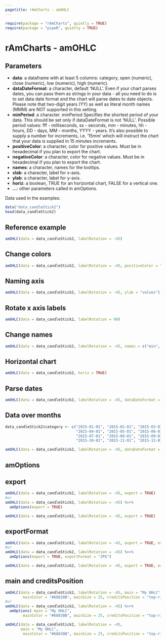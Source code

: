 ```yaml
---
pagetitle: rAmCharts - amOHLC
---
```


```r
require(package = "rAmCharts", quietly = TRUE)
require(package = "pipeR", quietly = TRUE)
```

<h1>rAmCharts - amOHLC</h1>

## Parameters

* __data__: a dataframe with at least 5 columns: category, open (numeric), close (numeric), low (numeric), high (numeric). 
* __dataDateFormat__: a character, default 'NULL'. Even if your chart parses dates, you can pass them as strings in your data - all you need to do is to set data date format and the chart will parse dates to date objects. Please note that two-digit years (YY) as well as literal month names (MMM)  are NOT supported in this setting.
* __minPeriod__: a character. minPeriod Specifies the shortest period of your data. This should be set only if dataDateFormat is not 'NULL'. Possible period values: fff - milliseconds, ss - seconds, mm - minutes, hh - hours, DD - days, MM - months, YYYY - years. It's also possible to supply a number for increments, i.e. '15mm' which will instruct the chart that your data is supplied in 15 minutes increments.
* __positiveColor__: a character, color for positive values. Must be in hexadecimal if you plan to export the chart.
* __negativeColor__: a character, color for negative values. Must be in hexadecimal if you plan to export the chart.
* __names__: a character, names for the tooltips.
* __xlab__: a character, label for x-axis.
* __ylab__: a character, label for y-axis.
* __horiz__: a boolean, TRUE for an horizontal chart, FALSE for a vertical one.
* __...__: other parameters called in amOptions. 

Data used in the examples:
```r
data("data_candleStick2")
head(data_candleStick2)
```

## Reference example

```r
amOHLC(data = data_candleStick2, labelRotation = -45)
```

## Change colors
```r
amOHLC(data = data_candleStick2, labelRotation = -45, positiveColor = "black", negativeColor = "green")
```

## Naming axis
```r
amOHLC(data = data_candleStick2, labelRotation = -45, ylab = "values")
```

## Rotate x axis labels
```r
amOHLC(data = data_candleStick2, labelRotation = 90)
```

## Change names
```r
amOHLC(data = data_candleStick2, labelRotation = -45, names = c("min", "begin", "end", "max"))
```

## Horizontal chart
```r
amOHLC(data = data_candleStick2, horiz = TRUE)
```

## Parse dates
```r
amOHLC(data = data_candleStick2, labelRotation = -45, dataDateFormat = "YYYY-MM-DD")
```

## Data over months
```r
data_candleStick2$category <- c("2015-01-01", "2015-02-01", "2015-03-01",
                                "2015-04-01", "2015-05-01", "2015-06-01",
                                "2015-07-01", "2015-08-01", "2015-09-01",
                                "2015-10-01", "2015-11-01", "2015-12-01")

amOHLC(data = data_candleStick2, labelRotation = -45, dataDateFormat = "YYYY-MM-DD", minPeriod = "MM")
```

<h2 class="partdivtitle">amOptions</h2>

## export
```r
amOHLC(data = data_candleStick2, labelRotation = -45, export = TRUE)
#or
amOHLC(data = data_candleStick2, labelRotation = -45) %>>% 
  amOptions(export = TRUE)
```
```r
amOHLC(data = data_candleStick2, labelRotation = -45, export = TRUE)
```
  
## exportFormat
```r
amOHLC(data = data_candleStick2, labelRotation = -45, export = TRUE, exportFormat = "JPG")
#or
amOHLC(data = data_candleStick2, labelRotation = -45) %>>% 
  amOptions(export = TRUE, exportFormat = "JPG")
```
```r
amOHLC(data = data_candleStick2, labelRotation = -45, export = TRUE, exportFormat = "JPG")
```

## main and creditsPosition
```r
amOHLC(data = data_candleStick2, labelRotation = -45, main = "My OHLC",
        mainColor = "#68838B", mainSize = 25, creditsPosition = "top-right")
#or
amOHLC(data = data_candleStick2, labelRotation = -45) %>>% 
  amOptions( main = "My OHLC",
        mainColor = "#68838B", mainSize = 25, creditsPosition = "top-right")
```
```r
amOHLC(data = data_candleStick2, labelRotation = -45, 
       main = "My OHLC",
        mainColor = "#68838B", mainSize = 25, creditsPosition = "top-right")
```
